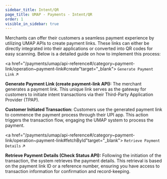 ```yaml
---
sidebar_title: Intent/QR
page_title: UMAP - Payments - Intent/QR
order: 1
visible_in_sidebar: true
---
```



Merchants can offer their customers a seamless payment experience by utilizing UMAP APIs to create payment links. These links can either be directly integrated into their applications or converted into QR codes for easy scanning. Below is a detailed guide on how to implement this process:

<a href="/payments/umap/api-reference#/category~payment-link/operation~payment-link#create"target="_blank">
    <code>Generate Payment Link</code> ↗
</a>
<br/>

**Generate Payment Link (create payment-link API):** The merchant generates a payment link. This unique link serves as the gateway for customers to initiate intent transactions via their Third-Party Application Provider (TPAP).

**Customer Initiated Transaction:** Customers use the generated payment link to commence the payment process through their UPI app. This action triggers the transaction flow, engaging the UMAP system to process the payment.

<a href="/payments/umap/api-reference#/category~payment-link/operation~payment-link#fetchById"target="_blank">
    <code>Retrieve Payment Details</code> ↗
</a>
<br/>

**Retrieve Payment Details (Check Status API):** Following the initiation of the transaction, the system retrieves the payment details. This retrieval is based on the payment link ID or a reference number, ensuring you have access to transaction information for confirmation and record-keeping.
